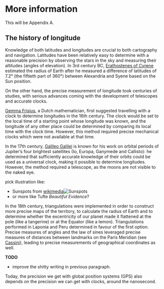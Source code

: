 # More information

This will be Appendix A.

## The history of longitude

Knowledge of both latitudes and longitudes are crucial to both cartography and navigation. Latitudes have been relatively easy to determine with a reasonable precision by observing the stars in the sky and measuring their altitudes (angles of elevation). In 3rd century BC, [Erathostenes of Cyrene](https://en.wikipedia.org/wiki/Eratosthenes) estimated the radius of Earth after he measured a difference of latitudes of 7.2° (the fiftieth part of 360°) between Alexandria and Syene based on the Sun position.

On the other hand, the precise measurement of longitude took centuries of studies, with serious advances coming with the development of telescopes and accurate clocks.

[Gemma Frisius](https://en.wikipedia.org/wiki/Gemma_Frisius), a Dutch mathematician, first suggested travelling with a clock to determine longitudes in the 16th century. The clock would be set to the local time of a starting point whose longitude was known, and the longitude of any other place could be determined by comparing its local time with the clock time. However, this method required precise mechanical clocks which were not available at that time.

In the 17th century, [Galileo Galilei](https://en.wikipedia.org/wiki/Galileo_Galilei) is known for his work on orbital periods of Jupiter's four brightest satellites (Io, Europa, Ganymede and Callisto): he determined that sufficiently accurate knowledge of their orbits could be used as a universal clock, making it possible to determine longitudes. However, the method required a telescope, as the moons are not visible to the naked eye.


:::{.callout-note}

pick illustration like:

* Sunspots from [wikimedia](https://it.wikisource.org/wiki/Le_opere_di_Galileo_Galilei_-_Vol._V/Delle_macchie_solari/Istoria_e_dimostrazioni_intorno_alle_macchie_solari)![Sunspots](images/macchie_solari_galilei.jpeg)
* or more like Tufte _Beautiful Evidence_?
:::

In the 18th century, triangulations were implemented in order to construct more precise maps of the territory, to calculate the radius of Earth and to determine whether the excentricity of our planet made it flattened at the pole (like a tangerine) or at the Equator (like a lemon). Triangulations performed in Laponia and Peru determined in favour of the first option. Precise measures of angles and the law of sines leveraged precise measures of distances between landmarks on the Paris Meridian (see [Cassini](https://en.wikipedia.org/wiki/C%C3%A9sar-Fran%C3%A7ois_Cassini_de_Thury)), leading to precise measurements of geographical coordinates as well.

:::{.callout-warning}
**TODO**

* improve the shitty writing in previous paragraph.
:::

Today, the precision we get with global position systems (GPS) also depends on the precision we can get with clocks, around the nanosecond.
